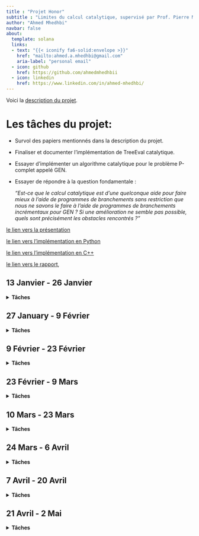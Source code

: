 ```yaml
---
title : "Projet Honor"
subtitle : "Limites du calcul catalytique, supervisé par Prof. Pierre McKenzie"
author: "Ahmed Mhedhbi"
navbar: false
about:
  template: solana
  links:
  - text: "{{< iconify fa6-solid:envelope >}}"
    href: "mailto:ahmed.a.mhedhbi@gmail.com"
    aria-label: "personal email"
  - icon: github
    href: https://github.com/ahmedmhedhbii
  - icon: linkedin
    href: https://www.linkedin.com/in/ahmed-mhedhbi/
---
```

Voici la [description du projet](assests/files/HonorA2025.pdf).

# Les tâches du projet:
- Survol des papiers mentionnés dans la description du projet.
- Finaliser et documenter l'implémentation de TreeEval catalytique.
- Essayer d'implémenter un algorithme catalytique pour le problème P-complet appelé GEN.
- Essayer de répondre à la question fondamentale :

  _"Est-ce que le calcul catalytique est d’une quelconque aide pour faire mieux à l’aide de programmes de branchements sans restriction que nous ne savons le faire à l’aide de programmes de branchements incrémentaux pour GEN ? Si une amélioration ne semble pas possible, quels sont précisément les obstacles rencontrés ?"_

[le lien vers la présentation](assests/files/projet_honor_presentation_.pdf)

[le lien vers l'implémentation en Python](treeEvalPy.qmd)

[le lien vers l'implémentation en C++](TreeEvalCpp.qmd)

[le lien vers le rapport](assests/files/projet_Honor_rapport%20(6).pdf),



## 13 Janvier - 26 Janvier
<details>
<summary><strong>Tâches</strong></summary>

i. Lire les papiers [BCK+14] et [M23] ("Reuse Space" par Mertz).

</details>

## 27 January - 9 Février
<details>
<summary><strong>Tâches</strong></summary>

i. Relire [BCK+14] et faire les exercices de [M23].
ii. Lire [CM24]
iii. Faire le circuit Pour GEN.

</details>


## 9 Février - 23 Février
<details>
<summary><strong>Tâches</strong></summary>

i. Rédiger un document détaillé pour le circuit destiné à GEN, en démontrant aussi que le problème est P-complet (comme un exercice).
ii. Réaliser une rétro-ingénierie de TreeEval afin d'appliquer ses méthodes sur GEN.
iii. Lire Modern C par Jens Gustedt (3ème édition) pour refaire l'implémentation de TreeEval catalytique en C.

</details>


## 23 Février - 9 Mars
<details>
<summary><strong>Tâches</strong></summary>
i. Lire le papier d'Oded Goldreich, `` On the Cook-Mertz Tree Evaluation Procedure".
ii. Revoir le plan et opter finalement pour une implémentation en C++ (sinon le code serait difficile à manipuler pour les corps algèbriques).

</details>

## 10 Mars - 23 Mars
<details>
<summary><strong>Tâches</strong></summary>
i. Étudier le papier d'Oded Goldreich, "Solving Tree Evaluation in $\cal{o}(\log n \cdot log log n)$ Space" (ce qui ne semble pas vraiment utile pour le projet après tout).
ii. essayer de rafiner l'implementation l'algo de TreeEval en python.
</details>

## 24 Mars - 6 Avril
<details>
<summary><strong>Tâches</strong></summary>
i. Faire une passe le papier "Simulating Time With Square-Root Space*" (à finir la semaine prochaine).
ii. Finaliser l'implémentation de l'algorithme TreeEval en C++ (qui est déjà terminée et fonctionne comme prévu).
iii. S'approcher d'une solution pour GEN, qui pourrait être pertinente (par contre, il me manque un petit détail qui peut être aussi un grand détail).
</details>

## 7 Avril - 20 Avril
<details>
<summary><strong>Tâches</strong></summary>
- Raffiner l’implémentation de l’algorithme TreeEval en C++.
</details>

## 21 Avril - 2 Mai
<details>
<summary><strong>Tâches</strong></summary>
- Finaliser la rédaction du rapport.
</details>
